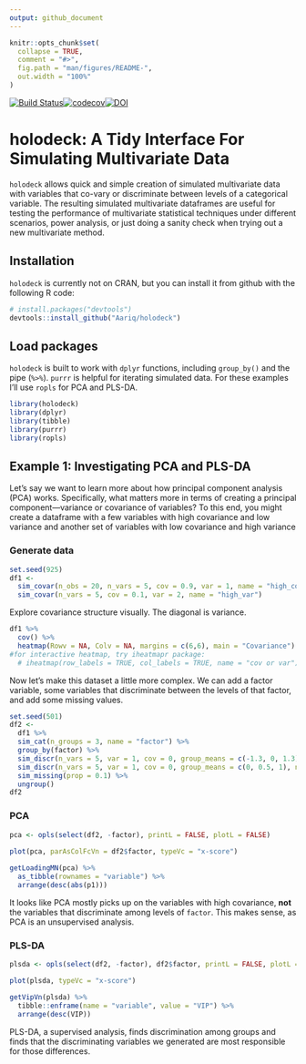 ```yaml
---
output: github_document
---
```


<!-- README.md is generated from README.Rmd. Please edit that file -->

```r
knitr::opts_chunk$set(
  collapse = TRUE,
  comment = "#>",
  fig.path = "man/figures/README-",
  out.width = "100%"
)
```
[![Build Status](https://travis-ci.org/Aariq/holodeck.svg?branch=master)](https://travis-ci.org/Aariq/holodeck)[![codecov](https://codecov.io/gh/Aariq/holodeck/branch/master/graph/badge.svg)](https://codecov.io/gh/Aariq/holodeck)[![DOI](https://zenodo.org/badge/167047376.svg)](https://zenodo.org/badge/latestdoi/167047376)


# holodeck: A Tidy Interface For Simulating Multivariate Data

`holodeck` allows quick and simple creation of simulated multivariate data with variables that co-vary or discriminate between levels of a categorical variable.  The resulting simulated multivariate dataframes are useful for testing the performance of multivariate statistical techniques under different scenarios, power analysis, or just doing a sanity check when trying out a new multivariate method.

## Installation

`holodeck` is currently not on CRAN, but you can install it from github with the following R code:

``` r
# install.packages("devtools")
devtools::install_github("Aariq/holodeck")
```

## Load packages

`holodeck` is built to work with `dplyr` functions, including `group_by()` and the pipe (` %>% `). `purrr` is helpful for iterating simulated data.  For these examples I'll use `ropls` for PCA and PLS-DA.

```r
library(holodeck)
library(dplyr)
library(tibble)
library(purrr)
library(ropls)
```

## Example 1: Investigating PCA and PLS-DA

Let's say we want to learn more about how principal component analysis (PCA) works.  Specifically, what matters more in terms of creating a principal component---variance or covariance of variables? To this end, you might create a dataframe with a few variables with high covariance and low variance and another set of variables with low covariance and high variance

### Generate data

```R
set.seed(925)
df1 <- 
  sim_covar(n_obs = 20, n_vars = 5, cov = 0.9, var = 1, name = "high_cov") %>%
  sim_covar(n_vars = 5, cov = 0.1, var = 2, name = "high_var") 
```

Explore covariance structure visually.  The diagonal is variance.

```r
df1 %>% 
  cov() %>%
  heatmap(Rowv = NA, Colv = NA, margins = c(6,6), main = "Covariance")
#for interactive heatmap, try iheatmapr package:
  # iheatmap(row_labels = TRUE, col_labels = TRUE, name = "cov or var")
```

Now let's make this dataset a little more complex. We can add a factor variable, some variables that discriminate between the levels of that factor, and add some missing values.

```r
set.seed(501)
df2 <-
  df1 %>% 
  sim_cat(n_groups = 3, name = "factor") %>% 
  group_by(factor) %>% 
  sim_discr(n_vars = 5, var = 1, cov = 0, group_means = c(-1.3, 0, 1.3), name = "discr") %>% 
  sim_discr(n_vars = 5, var = 1, cov = 0, group_means = c(0, 0.5, 1), name = "discr2") %>% 
  sim_missing(prop = 0.1) %>% 
  ungroup()
df2
```


### PCA

```r
pca <- opls(select(df2, -factor), printL = FALSE, plotL = FALSE)
  
plot(pca, parAsColFcVn = df2$factor, typeVc = "x-score")

getLoadingMN(pca) %>%
  as_tibble(rownames = "variable") %>% 
  arrange(desc(abs(p1)))
```

It looks like PCA mostly picks up on the variables with high covariance, **not** the variables that discriminate among levels of `factor`.  This makes sense, as PCA is an unsupervised analysis.

### PLS-DA

```r
plsda <- opls(select(df2, -factor), df2$factor, printL = FALSE, plotL = FALSE, predI = 2)

plot(plsda, typeVc = "x-score")

getVipVn(plsda) %>% 
  tibble::enframe(name = "variable", value = "VIP") %>% 
  arrange(desc(VIP))
```

PLS-DA, a supervised analysis, finds discrimination among groups and finds that the discriminating variables we generated are most responsible for those differences.
